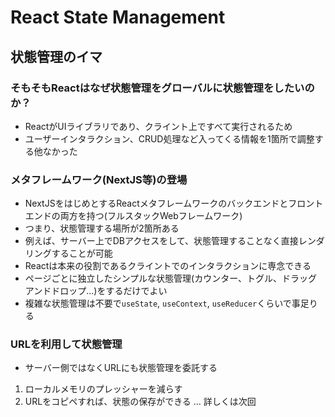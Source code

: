 # React State Management

## 状態管理のイマ

### そもそもReactはなぜ状態管理をグローバルに状態管理をしたいのか？
- ReactがUIライブラリであり、クライント上ですべて実行されるため
- ユーザーインタラクション、CRUD処理など入ってくる情報を1箇所で調整する他なかった

### メタフレームワーク(NextJS等)の登場
- NextJSをはじめとするReactメタフレームワークのバックエンドとフロントエンドの両方を持つ(フルスタックWebフレームワーク)
- つまり、状態管理する場所が2箇所ある
- 例えば、サーバー上でDBアクセスをして、状態管理することなく直接レンダリングすることが可能
- Reactは本来の役割であるクライントでのインタラクションに専念できる
- ページごとに独立したシンプルな状態管理(カウンター、トグル、ドラッグアンドドロップ...)をするだけでよい
- 複雑な状態管理は不要で`useState`, `useContext`, `useReducer`くらいで事足りる

### URLを利用して状態管理
- サーバー側ではなくURLにも状態管理を委託する
1. ローカルメモリのプレッシャーを減らす
2. URLをコピペすれば、状態の保存ができる
...
詳しくは次回
